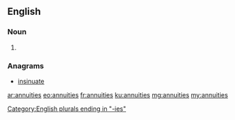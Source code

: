 ==English==

===Noun===
{{head|en|noun plural form}}

# {{plural of|annuity|lang=en}}

===Anagrams===
* [[insinuate#English|insinuate]]

[[Category:English plurals ending in "-ies"]]

[[ar:annuities]]
[[eo:annuities]]
[[fr:annuities]]
[[ku:annuities]]
[[mg:annuities]]
[[my:annuities]]